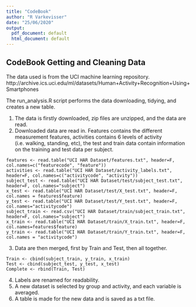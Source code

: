 ---
title: "CodeBook"
author: "R Varkevisser"
date: "25/06/2020"
output:
  pdf_document: default
  html_document: default
---

## CodeBook Getting and Cleaning Data

The data used is from the UCI machine learning repository. http://archive.ics.uci.edu/ml/datasets/Human+Activity+Recognition+Using+Smartphones

The run_analysis.R script performs the data downloading, tidying, and creates a new table. 

1. The data is firstly downloaded, zip files are unzipped, and the data are read.
2. Downloaded data are read in. Features contains the different measurement features, activities contains 6 levels of activity (i.e. walking, standing, etc), the test and train data contain information on the training and test data per subject.
```
features <- read.table("UCI HAR Dataset/features.txt", header=F, col.names=c("featurecode", "feature"))
activities <- read.table("UCI HAR Dataset/activity_labels.txt", header=F, col.names=c("activitycode", "activity"))
subject_test <- read.table("UCI HAR Dataset/test/subject_test.txt", header=F, col.names="subject")
x_test <- read.table("UCI HAR Dataset/test/X_test.txt", header=F, col.names = features$feature)
y_test <- read.table("UCI HAR Dataset/test/Y_test.txt", header=F, col.names="activitycode")
subject_train <- read.csv("UCI HAR Dataset/train/subject_train.txt", header=F, col.names="subject")
x_train <- read.table("UCI HAR Dataset/train/X_train.txt", header=F, col.names=features$feature)
y_train <- read.table("UCI HAR Dataset/train/Y_train.txt", header=F, col.names = "activitycode")
```
3. Data are then merged, first by Train and Test, then all together.
```
Train <- cbind(subject_train, y_train, x_train)
Test <- cbind(subject_test, y_test, x_test)
Complete <- rbind(Train, Test)
```
4. Labels are renamed for readability. 
5. A new dataset is selected by group and activity, and each variable is averaged.
6. A table is made for the new data and is saved as a txt file.

